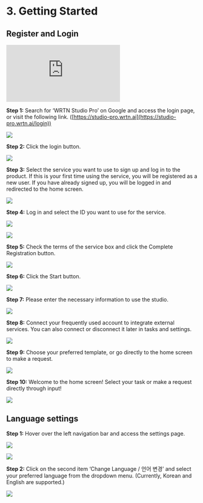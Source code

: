 # 3. Getting Started

## Register and Login

<div
  style={{
    position: "relative",
    width: "100%",
    height: 0,
    paddingBottom: "56.25%",
    overflow: "hidden",
  }}
>
  <iframe
    src="https://www.youtube.com/embed/QIUqYvvKGUM"
    style={{
      position: "absolute",
      top: 0,
      left: 0,
      width: "100%",
      height: "100%",
      border: "none",
    }}
    title="YouTube video player"
    frameborder="0"
    allow="accelerometer; autoplay; clipboard-write; encrypted-media; gyroscope; picture-in-picture; web-share"
    referrerpolicy="strict-origin-when-cross-origin"
    allowfullscreen
  ></iframe>
</div>

**Step 1:** Search for ‘WRTN Studio Pro’ on Google and access the login page, or visit the following link. ([https://studio-pro.wrtn.ai](https://studio-pro.wrtn.ai/login))

![](/studio-pro/images/docs/getting-started/register-and-login/step-1-1.png)

**Step 2:** Click the login button.

![](/studio-pro/images/docs/getting-started/register-and-login/step-2-1.png)

**Step 3:** Select the service you want to use to sign up and log in to the product. If this is your first time using the service, you will be registered as a new user. If you have already signed up, you will be logged in and redirected to the home screen.

![](/studio-pro/images/docs/getting-started/register-and-login/step-3-1.png)

**Step 4:** Log in and select the ID you want to use for the service.

![](/studio-pro/images/docs/getting-started/register-and-login/step-4-1.png)

![](/studio-pro/images/docs/getting-started/register-and-login/step-4-2.png)

**Step 5:** Check the terms of the service box and click the Complete Registration button.

![](/studio-pro/images/docs/getting-started/register-and-login/step-5-1.png)

**Step 6:** Click the Start button.

![](/studio-pro/images/docs/getting-started/register-and-login/step-6-1.png)

**Step 7:** Please enter the necessary information to use the studio.

![](/studio-pro/images/docs/getting-started/register-and-login/step-7-1.png)

**Step 8:** Connect your frequently used account to integrate external services. You can also connect or disconnect it later in tasks and settings.

![](/studio-pro/images/docs/getting-started/register-and-login/step-8-1.png)

**Step 9:** Choose your preferred template, or go directly to the home screen to make a request.

![](/studio-pro/images/docs/getting-started/register-and-login/step-9-1.png)

**Step 10:** Welcome to the home screen! Select your task or make a request directly through input!

![](/studio-pro/images/docs/getting-started/register-and-login/step-10-1.png)

## Language settings

**Step 1:** Hover over the left navigation bar and access the settings page.

![](/studio-pro/images/docs/getting-started/language-settings/step-1-1.png)

![](/studio-pro/images/docs/getting-started/language-settings/step-1-2.png)

**Step 2:** Click on the second item ‘Change Language / 언어 변경’ and select your preferred language from the dropdown menu. (Currently, Korean and English are supported.)

![](/studio-pro/images/docs/getting-started/language-settings/step-2-1.png)
